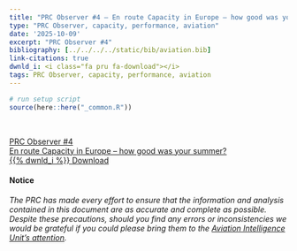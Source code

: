 ```yaml
---
title: "PRC Observer #4 – En route Capacity in Europe – how good was your summer?"
type: "PRC Observer, capacity, performance, aviation"
date: '2025-10-09'
excerpt: "PRC Observer #4"
bibliography: [../../../../static/bib/aviation.bib]
link-citations: true
dwnld_i: <i class="fa pru fa-download"></i>
tags: PRC Observer, capacity, performance, aviation
---
```

```r
# run setup script
source(here::here("_common.R"))
```
 
<br>
<div class="container">
<div class="row align-items-start">

<a href="https://www.eurocontrol.int/publication/prc-observer-4-en-route-capacity-europe-summer-2025" target="_blank" class="btn btn-info" role="button"> PRC Observer #4 <br> En route Capacity in Europe – how good was your summer? <br> {{% dwnld_i %}} Download </a>

#### Notice
*The PRC has made every effort to ensure that the information and analysis contained in this document are as accurate and 
complete as possible. Despite these precautions, should you find any errors or inconsistencies we would be grateful if you 
could please bring them to the [Aviation Intelligence Unit's attention](mailto:PRU-Support@eurocontrol.int).*

</div>
</div>